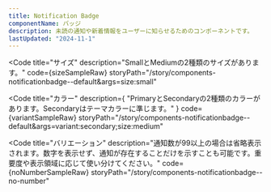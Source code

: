 ```yaml
---
title: Notification Badge
componentName: バッジ
description: 未読の通知や新着情報をユーザーに知らせるためのコンポーネントです。
lastUpdated: "2024-11-1"
---
```



<Code
  title="サイズ"
  description="SmallとMediumの2種類のサイズがあります。"
  code={sizeSampleRaw}
  storyPath="/story/components-notificationbadge--default&args=size:small"
>
  <SizeSample client:load />
</Code>

<Code
  title="カラー"
  description={
    "PrimaryとSecondaryの2種類のカラーがあります。Secondaryはテーマカラーに準じます。"
  }
  code={variantSampleRaw}
  storyPath="/story/components-notificationbadge--default&args=variant:secondary;size:medium"
>
  <VariantSample client:load />
</Code>

<Code
  title="バリエーション"
  description="通知数が99以上の場合は省略表示されます。数字を表示せず、通知が存在することだけを示すことも可能です。重要度や表示領域に応じて使い分けてください。"
  code={noNumberSampleRaw}
  storyPath="/story/components-notificationbadge--no-number"
>
  <NoNumberSample client:load />
</Code>
